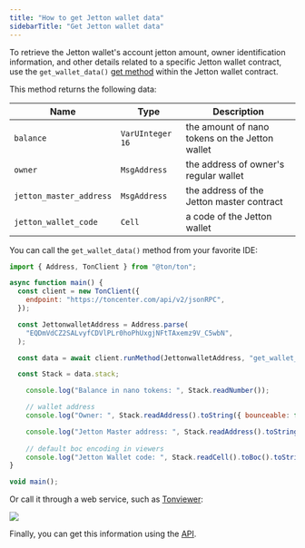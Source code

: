 ```yaml
---
title: "How to get Jetton wallet data"
sidebarTitle: "Get Jetton wallet data"
---
```



To retrieve the Jetton wallet's account jetton amount, owner identification information, and other details related to a specific Jetton wallet contract,
use the `get_wallet_data()` [get method](/guidebook/first-smart-contract#6-2-reading-contract-data-with-get-methods) within the Jetton wallet contract.

This method returns the following data:

| Name                    | Type             | Description                                    |
| ----------------------- | ---------------- | ---------------------------------------------- |
| `balance`               | `VarUInteger 16` | the amount of nano tokens on the Jetton wallet |
| `owner`                 | `MsgAddress`     | the address of owner's regular wallet          |
| `jetton_master_address` | `MsgAddress`     | the address of the Jetton master contract      |
| `jetton_wallet_code`    | `Cell`           | a code of the Jetton wallet                    |

You can call the `get_wallet_data()` method from your favorite IDE:

```javascript
import { Address, TonClient } from "@ton/ton";

async function main() {
  const client = new TonClient({
    endpoint: "https://toncenter.com/api/v2/jsonRPC",
  });

  const JettonwalletAddress = Address.parse(
    "EQDmVdCZ2SALvyfCDVlPLr0hoPhUxgjNFtTAxemz9V_C5wbN",
  );

  const data = await client.runMethod(JettonwalletAddress, "get_wallet_data");

  const Stack = data.stack;

    console.log("Balance in nano tokens: ", Stack.readNumber());

    // wallet address
    console.log("Owner: ", Stack.readAddress().toString({ bounceable: false })); 

    console.log("Jetton Master address: ", Stack.readAddress().toString());
    
    // default boc encoding in viewers 
    console.log("Jetton Wallet code: ", Stack.readCell().toBoc().toString('hex')); 
}

void main();
```

Or call it through a web service, such as [Tonviewer](https://tonviewer.com/EQDmVdCZ2SALvyfCDVlPLr0hoPhUxgjNFtTAxemz9V_C5wbN?section=method):

<Image
  src="/resources/images/tonviewer/get-wallet-data.png"
  darkSrc="/resources/images/tonviewer/get-wallet-data-dark.png"
/>

Finally, you can get this information using the [API](https://toncenter.com/api/v3/jetton/wallets).
